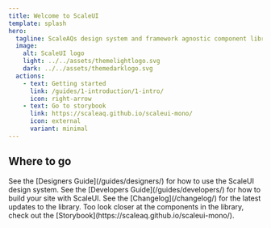 ```yaml
---
title: Welcome to ScaleUI
template: splash
hero:
  tagline: ScaleAQs design system and framework agnostic component library.
  image:
    alt: ScaleUI logo
    light: ../../assets/themelightlogo.svg
    dark: ../../assets/themedarklogo.svg
  actions:
    - text: Getting started
      link: /guides/1-introduction/1-intro/
      icon: right-arrow
    - text: Go to storybook
      link: https://scaleaq.github.io/scaleui-mono/
      icon: external
      variant: minimal
---
```



## Where to go

<CardGrid stagger>
  <Card title="Designers" icon="pencil">
    See the [Designers Guide](/guides/designers/) for how to use the ScaleUI
    design system.
  </Card>
  <Card title="Developers" icon="add-document">
    See the [Developers Guide](/guides/developers/) for how to build your site
    with ScaleUI.
  </Card>
  <Card title="Changelog" icon="rocket">
    See the [Changelog](/changelog/) for the latest updates to the library.
  </Card>
  <Card title="Storybook" icon="open-book">
    Too look closer at the components in the library, check out the
    [Storybook](https://scaleaq.github.io/scaleui-mono/).
  </Card>
</CardGrid>
